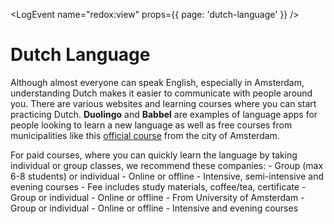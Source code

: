 
<LogEvent name="redox:view" props={{ page: 'dutch-language' }} />

# Dutch Language
Although almost everyone can speak English, especially in Amsterdam, understanding Dutch makes it easier to communicate with people around you. There are various websites and learning courses where you can start practicing Dutch. **Duolingo** and **Babbel** are examples of language apps for people looking to learn a new language as well as free courses from municipalities like this [official course](https://www.amsterdam.nl/en/education/learning-dutch/) from the city of Amsterdam.

For paid courses, where you can quickly learn the language by taking individual or group classes, we recommend these companies:
<Services>
    <ServiceItem logo="logos/dutchcoursesamsterdam.jpeg" label="Dutch Course A'dam" link="https://dutchcoursesamsterdam.nl/">
        - Group (max 6-8 students) or individual
        - Online or offline
        - Intensive, semi-intensive and evening courses
        - Fee includes study materials, coffee/tea, certificate
    </ServiceItem>
    <ServiceItem logo="logos/uvatalen.jpeg" label="UVA Talen" link="https://www.uvatalen.nl/en#">
        - Group or individual
        - Online or offline
        - From University of Amsterdam
    </ServiceItem>
    <ServiceItem logo="logos/koentact.png" label="Koentact" link="https://koentact.nl/dutch-language-courses/">
        - Group or individual
        - Online or offline
        - Intensive and evening courses
    </ServiceItem>
</Services>
